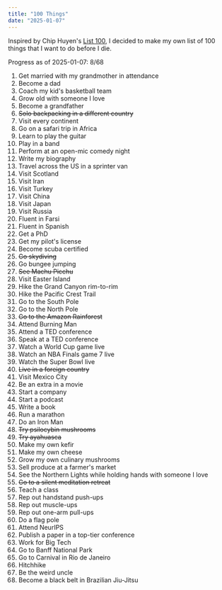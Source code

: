 ```yaml
---
title: "100 Things"
date: "2025-01-07"
---
```


Inspired by Chip Huyen's [List 100](https://huyenchip.com/list-100/), I decided to make my own list of 100 things that I want to do before I die.

Progress as of 2025-01-07: 8/68

1. Get married with my grandmother in attendance
2. Become a dad
3. Coach my kid's basketball team
4. Grow old with someone I love
5. Become a grandfather
6. ~~Solo backpacking in a different country~~
7. Visit every continent
8. Go on a safari trip in Africa
9. Learn to play the guitar
10. Play in a band
11. Perform at an open-mic comedy night
12. Write my biography
13. Travel across the US in a sprinter van
14. Visit Scotland
15. Visit Iran
16. Visit Turkey
17. Visit China
18. Visit Japan
19. Visit Russia
20. Fluent in Farsi
21. Fluent in Spanish
22. Get a PhD
23. Get my pilot's license
24. Become scuba certified
25. ~~Go skydiving~~
26. Go bungee jumping
27. ~~See Machu Picchu~~
28. Visit Easter Island
29. Hike the Grand Canyon rim-to-rim
30. Hike the Pacific Crest Trail
31. Go to the South Pole
32. Go to the North Pole
33. ~~Go to the Amazon Rainforest~~
34. Attend Burning Man
35. Attend a TED conference
36. Speak at a TED conference
37. Watch a World Cup game live
38. Watch an NBA Finals game 7 live
39. Watch the Super Bowl live
40. ~~Live in a foreign country~~
41. Visit Mexico City
42. Be an extra in a movie
43. Start a company
44. Start a podcast
45. Write a book
46. Run a marathon
47. Do an Iron Man
48. ~~Try psilocybin mushrooms~~
49. ~~Try ayahuasca~~
50. Make my own kefir
51. Make my own cheese
52. Grow my own culinary mushrooms
53. Sell produce at a farmer's market
54. See the Northern Lights while holding hands with someone I love
55. ~~Go to a silent meditation retreat~~
56. Teach a class
57. Rep out handstand push-ups
58. Rep out muscle-ups
59. Rep out one-arm pull-ups
60. Do a flag pole
61. Attend NeurIPS
62. Publish a paper in a top-tier conference
63. Work for Big Tech
64. Go to Banff National Park
65. Go to Carnival in Rio de Janeiro
66. Hitchhike
67. Be the weird uncle
68. Become a black belt in Brazilian Jiu-Jitsu